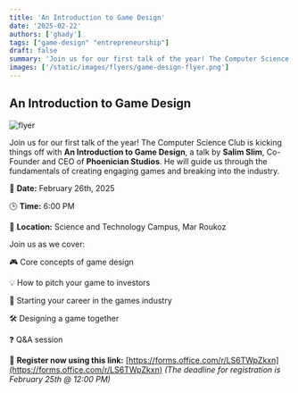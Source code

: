 ```yaml
---
title: 'An Introduction to Game Design'
date: '2025-02-22'
authors: ['ghady']
tags: ["game-design" "entrepreneurship"]
draft: false
summary: 'Join us for our first talk of the year! The Computer Science Club is kicking things off with a talk by Salim Slim, Co-Founder and CEO of Phoenician Studios.'
images: ['/static/images/flyers/game-design-flyer.png']
---
```


## An Introduction to Game Design

![flyer](/static/images/flyers/game-design-flyer.png)

Join us for our first talk of the year! The Computer Science Club is kicking things off with **An Introduction to Game Design**, a talk by **Salim Slim**, Co-Founder and CEO of **Phoenician Studios**. He will guide us through the fundamentals of creating engaging games and breaking into the industry.

📅 **Date:** February 26th, 2025

🕒 **Time:** 6:00 PM

📍 **Location:** Science and Technology Campus, Mar Roukoz

Join us as we cover:

🎮 Core concepts of game design

💡 How to pitch your game to investors

🚀 Starting your career in the games industry

🛠️ Designing a game together

❓ Q&A session

🔗 **Register now using this link:** [https://forms.office.com/r/LS6TWpZkxn](https://forms.office.com/r/LS6TWpZkxn)
_(The deadline for registration is February 25th @ 12:00 PM)_
